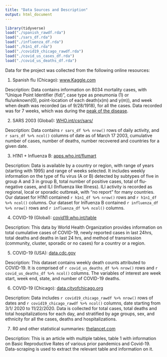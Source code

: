 ```yaml
---
title: "Data Sources and Description"
output: html_document
---
```


```r
library(tidyverse)
load("./spanish_rawdf.rda")
load("./sars_df.rda")
load("./influenza_df.rda")
load("./h1n1_df.rda")
load("./covid19_chicago_rawdf.rda")
load("./covid_us_cases_df.rda")
load("./covid_us_deaths_df.rda")
```

Data for the project was collected from the following online resources:

1. Spanish flu (Chicago):  [www.Kaggle.com](https://www.kaggle.com/thepodclub/spanish-flu-dataset)

Description: Data contains information on 8034 mortality cases, with "Unique Point Identifier (fid)", case type as pneumonia (1) or flu/unknown(0), point-location of each death(x(m) and y(m)), and week when death was recorded (as of 9/28/1918), for all the cases. Data recorded was for 7 weeks, which was during the [peak of the disease](cdc.gov/flu/pandemic-resources/1918-commemoration/three-waves.htm). 


2. SARS 2003 (Global): [WHO.int/csr/sars/](https://www.who.int/health-topics/severe-acute-respiratory-syndrome#tab=tab_1)

Description: Data contains `r sars_df %>% nrow()` rows of daily activity, and `r sars_df %>% ncol()` columns of date as of March 17 2003, cumulative number of cases, number of deaths, number recovered and countries for a given date.


3. H1N1 + Influenza B: [apps.who.int/flumart](https://apps.who.int/flumart/Default?ReportNo=12)

Description: Data is available by a country or region, with range of years (starting with 1995) and range of weeks selected. It includes weekly information on the type of flu virus (A or B) detected by subtypes of five in group A and 3 in group B, total number of positive cases, total of flu-negative cases, and ILI (Influenza like Illness). ILI activity is recorded as regional, local or sporadic outbreak,  with “no report” for many countries. Our dataset for H1N1 contained `r h1n1_df %>% nrow()` rows and `r h1n1_df %>% ncol()` columns. Our dataset for Inlfuenza B contained `r influenza_df %>% nrow()` rows and `r influenza_df %>% ncol()` columns.


4. COVID-19 (Global): [covid19.who.int/table](https://covid19.who.int/table)

Description: This data by World Health Organization provides information on total cumulative cases of COVID-19, newly reported cases in last 24hrs, total deaths and deaths in last 24 hrs, and method of transmission (community, cluster, sporadic or no cases) for a country or a region.


5. COVID-19 (USA): [data.cdc.gov](https://data.cdc.gov/NCHS/Provisional-COVID-19-Death-Counts-by-Week-Ending-D/r8kw-7aab)

Description: This dataset contains weekly death counts attributed to COVID-19. It is comprised of `r covid_us_deaths_df %>% nrow()` rows and `r covid_us_deaths_df %>% ncol()` columns. The variables of interest are week start, week end, state, and number of COVID-19 deaths.


6. COVID-19 (Chicago): [data.cityofchicago.org](https://data.cityofchicago.org/Health-Human-Services/COVID-19-Daily-Cases-Deaths-and-Hospitalizations/naz8-j4nc/data)

Description: Data includes `r covid19_chicago_rawdf %>% nrow()` rows of dates and `r covid19_chicago_rawdf %>% ncol()` columns, date starting from 3/1/ 2020 to 11/22/2020. Data is collected for total cases, total deaths and total hospitalizations for each day, and stratified by age groups, sex, and ethnicity  for all the cases, deaths and hospitalizations.


7. R0 and other statistical summaries: [thelancet.com](https://www.thelancet.com/journals/laninf/article/PIIS1473-3099(20)30484-9/fulltext)

Description: This is an article with multiple tables, table 1 with information on Basic Reproductive Rates of various prior pandemics and Covid-19. Data-scraping is used to extract the relevant table and information on it.


